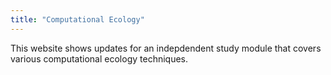 ```yaml
---
title: "Computational Ecology"
---
```


This website shows updates for an indepdendent study module that covers various computational ecology techniques.